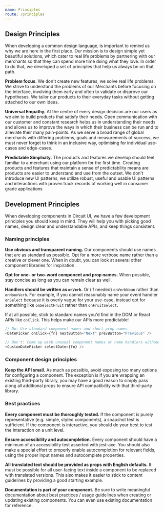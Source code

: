 ```yaml
---
name: Principles
route: /principles
---
```


## Design Principles

When developing a common design language, is important to remind us why we are here in the first place. Our mission is to design simple yet beautiful solutions, which cater to real life problems by 
partnering with our merchants so that they can spend more time doing what they love. In order to do that, we
developed a set of principles that help us always be on that path.

**Problem focus.** We don't create new features, we solve real life problems. We strive to 
understand the problems of our Merchants before focusing on the interface, involving them
early and often to validate or disprove our hypotheses. We tailor our products to their 
everyday tasks without getting attached to our own ideas.

**Universal Empathy.** At the centre of every design decision are our users as we aim to build 
products that satisfy their needs. Open communication with our customer and constant research 
helps us in understanding their needs and allows us to improve the ways in which their business 
can be run and to alleviate their many pain-points. As we serve a broad range of global merchants 
with differing problems, goals and measurements of success, we must never forget to think in an 
inclusive way, optimising for individual use-cases and edge-cases. 

**Predictable Simplicity.** The products and features we develop should feel familiar to a merchant 
using our platform for the first time. Creating products and features that maintain a sense of 
predictability means are products are easier to understand and use from the outset. 
We don't introduce new UI patterns, we utilize robust, useful and usable UI patterns and
interactions with proven track records of working well in consumer grade applications


## Development Principles

When developing components in Circuit UI, we have a few development principles
you should keep in mind. They will help you with picking good names, design
clear and understandable APIs, and keep things consistent.

### Naming principles

**Use obvious and transparent naming.** Our components should use names that
are as standard as possible. Opt for a more verbose name rather than a creative
or clever one. When in doubt, you can look at several other component libraries
for inspiration.

**Opt for one- or two-word component and prop names.** When possible, stay
concise as long as you can remain clear as well.

**Handlers should be written as `onVerb`.** Or (if needed) `onVerbNoun` rather
than `onNounVerb`. For example, if you cannot reasonably name your event
handler `onSelect` because it is overly vague for your use-case, instead opt
for something like `onSelectFruit` rather than `onFruitSelect`.

If at all possible, stick to standard names you'd find in the DOM or React APIs like
`onClick`. This helps make our APIs more predictable!

```javascript
// Do: Use standard component names and short prop names
<DatePicker onClick={fn} nextButton="Next" prevButton="Previous" />

// Don't: Come up with unusual component names or name handlers without the `on` prefix
<CustomDatePicker selectDate={fn} />
```

### Component design principles

**Keep the API small.** As much as possible, avoid exposing too many options
for configuring a component.  The exception is if you are wrapping an existing
third-party library, you may have a good reason to simply pass along all
additional props to ensure API compatibility with that third-party library.

### Best practices

**Every component must be thoroughly tested.** If the component is purely
representative (e.g. simple, styled components), a snapshot test is sufficient.
If the component is interactive, you should do your best to test the
interaction on a unit level.

**Ensure accessibility and autocompletion.** Every component should have a
minimum of an accessibility test asserted with jest-axe. You should also make a
special effort to properly enable autocompletion for relevant fields, using the
proper input names and autocomplete properties.

**All translated text should be provided as props with English defaults.** It
must be possible for all user-facing text inside a component to be replaced
with translated versions. This also makes it easier to stick to content
guidelines by providing a good starting example.

**Documentation is part of your component.** Be sure to write meaningful documentation about best practices / usage guidelines when creating or updating existing components. You can even use existing documentation for reference.
